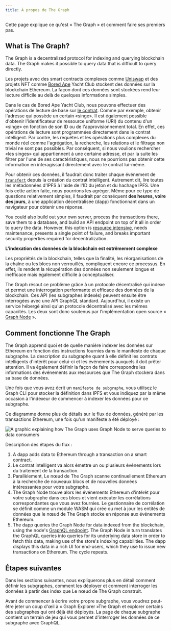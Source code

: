 ```yaml
---
title: À propos de The Graph
---
```


Cette page explique ce qu'est « The Graph » et comment faire ses premiers pas.

## What is The Graph?

The Graph is a decentralized protocol for indexing and querying blockchain data. The Graph makes it possible to query data that is difficult to query directly.

Les projets avec des smart contracts complexes comme [Uniswap](https://uniswap.org/) et des projets NFT comme [Bored Ape](https://boredapeyachtclub.com/) Yacht Club stockent des données sur la blockchain Ethereum. La façon dont ces données sont stockées rend leur lecture difficile au delà de quelques informations simples.

Dans le cas de Bored Ape Yacht Club, nous pouvons effectuer des opérations de lecture de base sur [le contrat](https://etherscan.io/address/0xbc4ca0eda7647a8ab7c2061c2e118a18a936f13d#code). Comme par exemple, obtenir l'adresse qui possède un certain «singe». Il est également possible d'obtenir l'identificateur de ressource uniforme (URI) du contenu d'un «singe» en fonction de son ID ou de l'approvisionnement total. En effet, ces opérations de lecture sont programmées directement dans le contrat intelligent. Par contre, les requêtes et les opérations plus complexes du monde réel comme l'agrégation, la recherche, les relations et le filtrage non trivial ne sont pas possibles. Par conséquent, si nous voulions rechercher «les singes» qui appartiennent à une certaine adresse, et par la suite les filtrer par l'une de ses caractéristiques, nous ne pourrions pas obtenir cette information en interagissant directement avec le contrat lui-même.

Pour obtenir ces données, il faudrait donc traiter chaque événement de [`transfert`](https://etherscan.io/address/0xbc4ca0eda7647a8ab7c2061c2e118a18a936f13d#code#L1746) depuis la création du contrat intelligent. Autrement dit, lire toutes les métadonnées d'IPFS à l'aide de l'ID du jeton et du hachage IPFS. Une fois cette action faite, nous pourrions les agréger. Même pour ce type de questions relativement simples, il faudrait par conséquent **des heures, voire des jours**, à une application décentralisée (dapp) fonctionnant dans un navigateur pour obtenir une réponse.

You could also build out your own server, process the transactions there, save them to a database, and build an API endpoint on top of it all in order to query the data. However, this option is [resource intensive](/network/benefits/), needs maintenance, presents a single point of failure, and breaks important security properties required for decentralization.

**L'indexation des données de la blockchain est extrêmement complexe**

Les propriétés de la blockchain, telles que la finalité, les réorganisations de la chaîne ou les blocs non verrouillés, compliquent encore ce processus. En effet, ils rendent la récupération des données non seulement longue et inefficace mais également difficile à conceptualiser.

The Graph résout ce problème grâce à un protocole décentralisé qui indexe et permet une interrogation performante et efficace des données de la blockchain. Ces API (les subgraphes indexés) peuvent ensuite être interrogées avec une API GraphQL standard. Aujourd'hui, il existe un service hébergé ainsi qu'un protocole décentralisé avec les mêmes capacités. Les deux sont donc soutenus par l'implémentation open source « [Graph Node](https://github.com/graphprotocol/graph-node) ».

## Comment fonctionne The Graph

The Graph apprend quoi et de quelle manière indexer les données sur Ethereum en fonction des instructions fournies dans le manifeste de chaque subgraphe. La description du subgraphe quant à elle définit les contrats intelligents d'intérêt pour celui-ci et les événements auxquels il doit prêter attention. Il va également définir la façon de faire correspondre les informations des événements aux ressources que The Graph stockera dans sa base de données.

Une fois que vous avez écrit un `manifeste de subgraphe`, vous utilisez le Graph CLI pour stocker la définition dans IPFS et vous indiquez par la même occasion à l'indexeur de commencer à indexer les données pour ce subgraphe.

Ce diagramme donne plus de détails sur le flux de données, généré par les transactions Ethereum, une fois qu'un manifeste a été déployé :

![A graphic explaining how The Graph uses Graph Node to serve queries to data consumers](/img/graph-dataflow.png)

Description des étapes du flux :

1. A dapp adds data to Ethereum through a transaction on a smart contract.
2. Le contrat intelligent va alors émettre un ou plusieurs événements lors du traitement de la transaction.
3. Parallèlement, Le nœud de The Graph scanne continuellement Ethereum à la recherche de nouveaux blocs et de nouvelles données intéressantes pour votre subgraphe.
4. The Graph Node trouve alors les événements Ethereum d'intérêt pour votre subgraphe dans ces blocs et vient exécuter les corrélations correspondantes que vous avez fournies. Le gestionnaire de corrélation se définit comme un module WASM qui crée ou met à jour les entités de données que le nœud de The Graph stocke en réponse aux événements Ethereum.
5. The dapp queries the Graph Node for data indexed from the blockchain, using the node's [GraphQL endpoint](https://graphql.org/learn/). The Graph Node in turn translates the GraphQL queries into queries for its underlying data store in order to fetch this data, making use of the store's indexing capabilities. The dapp displays this data in a rich UI for end-users, which they use to issue new transactions on Ethereum. The cycle repeats.

## Étapes suivantes

Dans les sections suivantes, nous expliquerons plus en détail comment définir les subgraphes, comment les déployer et comment interroger les données à partir des index que Le nœud de The Graph construit.

Avant de commencer à écrire votre propre subgraphe, vous voudrez peut-être jeter un coup d'œil à « Graph Explorer »The Graph et explorer certains des subgraphes qui ont déjà été déployés. La page de chaque subgraphe contient un terrain de jeu qui vous permet d'interroger les données de ce subgraphe avec GraphQL.
